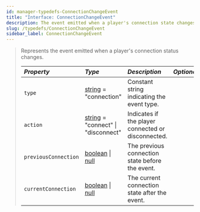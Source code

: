 ```yaml
---
id: manager-typedefs-ConnectionChangeEvent
title: "Interface: ConnectionChangeEvent"
description: The event emitted when a player's connection state changes.
slug: /typedefs/ConnectionChangeEvent
sidebar_label: ConnectionChangeEvent
---
```


> Represents the event emitted when a player's connection status changes.
> 
> | <i className="fa-solid fa-hashtag"/> Property | <i className="fa-solid fa-font"/> Type                                                                                                                                                                              | <i className="fa-solid fa-list"/> Description      | <i className="fa-solid fa-flask"/> Optional |
> |:--------------------------------------------- |:--------------------------------------------------------------------------------------------------------------------------------------------------------------------------------------------------------------------|:-------------------------------------------------- |:-------------------------------------------:|
> | `type`                                        | [string](https://developer.mozilla.org/en-US/docs/Web/JavaScript/Reference/Global_Objects/String) = "connection"                                                                                                          | Constant string indicating the event type.         | <i className="fa-solid fa-xmark"/>          |
> | `action`                                      | [string](https://developer.mozilla.org/en-US/docs/Web/JavaScript/Reference/Global_Objects/String) = "connect" \| "disconnect" | Indicates if the player connected or disconnected. | <i className="fa-solid fa-xmark"/>          |
> | `previousConnection`                          | [boolean](https://developer.mozilla.org/en-US/docs/Web/JavaScript/Reference/Global_Objects/Boolean) \| [null](https://developer.mozilla.org/en-US/docs/Web/JavaScript/Reference/Operators/null)                                                                                                       | The previous connection state before the event.    | <i className="fa-solid fa-check"/>          |
> | `currentConnection`                           | [boolean](https://developer.mozilla.org/en-US/docs/Web/JavaScript/Reference/Global_Objects/Boolean) \| [null](https://developer.mozilla.org/en-US/docs/Web/JavaScript/Reference/Operators/null)                                                                                                       | The current connection state after the event.      | <i className="fa-solid fa-check"/>          |
